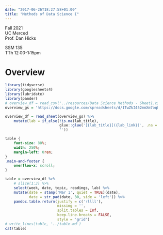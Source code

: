 ```yaml
---
date: "2017-06-26T18:27:58+01:00"
title: "Methods of Data Science I"
---
```


Fall 2021  
UC Merced  
Prof. Dan Hicks  

SSM 135  
TTh 12:00-1:15pm

# Overview #

```r
library(tidyverse)
library(googlesheets4)
library(lubridate)
library(pander)
# overview_df = read_csv('../resources/Data Science Methods - Sheet1.csv')
overview_gs = 'https://docs.google.com/spreadsheets/d/1TwZkI452mmXm7oqL3SlNc5AQvKW8by5rLM8opP7V34Q/edit#gid=1257700791'

overview_df = read_sheet(overview_gs) %>% 
    mutate(lab = if_else(!is.na(lab_title), 
                         glue::glue('[{lab_title}]({lab_link})', .na = ''), 
                         ''))
```

```css
table {
    font-size: 80%;
    width: 250%;
    margin-left: 0rem;
}
.main-and-footer {
    overflow-x: scroll;
}
```

```r
table = overview_df %>% 
    # slice(1:3) %>% 
    select(week, date, topic, readings, lab) %>% 
    mutate(date = stamp('Mar 1', quiet = TRUE)(date), 
           date = str_pad(date, 30, side = 'left')) %>% 
    pandoc.table.return(justify = c('rllll'),
                        missing = '',
                        split.tables = Inf, 
                        keep.line.breaks = FALSE,
                        style = 'grid')
# write_lines(table, '../table.md')
cat(table)
```


<!--
Welcome to **Cupper**: An accessibility-friendly Hugo theme, ported from the [original Cupper](https://github.com/ThePacielloGroup/cupper) project. Here are some of its features:

{{< ticks >}}
* Screen reader and keyboard accessible
* Responsive
* Numerous shortcodes
* Toggleable dark theme
* Toggleable table of contents per blog post
{{< /ticks >}}
-->
